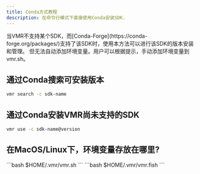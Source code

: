```yaml
---
title: Conda方式教程
description: 在命令行模式下直接使用Conda安装SDK.
---
```



<Aside type="caution" title="Note">
  当VMR不支持某个SDK，而[Conda-Forge](https://conda-forge.org/packages/)支持了该SDK时，使用本方法可以进行该SDK的版本安装和管理。
  但无法自动添加环境变量。用户可以根据提示，手动添加环境变量到vmr.sh。
</Aside>

## 通过Conda搜索可安装版本

```bash
vmr search -c sdk-name
```

## 通过Conda安装VMR尚未支持的SDK

```bash
vmr use -c sdk-name@version
```

## 在MacOS/Linux下，环境变量存放在哪里?

<Tabs>
  <TabItem label="Others" icon="seti:shell">
    ```bash
    $HOME/.vmr/vmr.sh
    ```
  </TabItem>
  <TabItem label="Fish" icon="seti:shell">
    ```bash
    $HOME/.vmr/vmr.fish
    ```
  </TabItem>
</Tabs>
